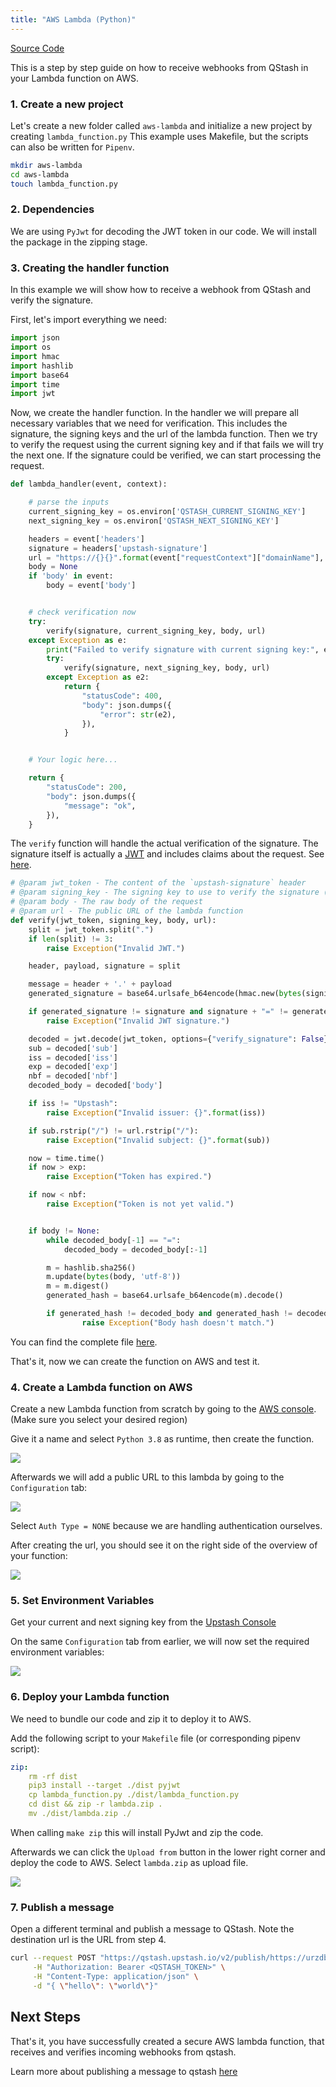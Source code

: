 ```yaml
---
title: "AWS Lambda (Python)"
---
```


[Source Code](https://github.com/upstash/qstash-examples/tree/main/aws-lambda/python-example)

This is a step by step guide on how to receive webhooks from QStash in your
Lambda function on AWS.

### 1. Create a new project

Let's create a new folder called `aws-lambda` and initialize a new project by
creating `lambda_function.py` This example uses Makefile, but the scripts can
also be written for `Pipenv`.

```bash
mkdir aws-lambda
cd aws-lambda
touch lambda_function.py
```

### 2. Dependencies

We are using `PyJwt` for decoding the JWT token in our code. We will install the
package in the zipping stage.

### 3. Creating the handler function

In this example we will show how to receive a webhook from QStash and verify the
signature.

First, let's import everything we need:

```python
import json
import os
import hmac
import hashlib
import base64
import time
import jwt
```

Now, we create the handler function. In the handler we will prepare all
necessary variables that we need for verification. This includes the signature,
the signing keys and the url of the lambda function. Then we try to verify the
request using the current signing key and if that fails we will try the next
one. If the signature could be verified, we can start processing the request.

```python
def lambda_handler(event, context):

    # parse the inputs
    current_signing_key = os.environ['QSTASH_CURRENT_SIGNING_KEY']
    next_signing_key = os.environ['QSTASH_NEXT_SIGNING_KEY']

    headers = event['headers']
    signature = headers['upstash-signature']
    url = "https://{}{}".format(event["requestContext"]["domainName"], event["rawPath"])
    body = None
    if 'body' in event:
        body = event['body']


    # check verification now
    try:
        verify(signature, current_signing_key, body, url)
    except Exception as e:
        print("Failed to verify signature with current signing key:", e)
        try:
            verify(signature, next_signing_key, body, url)
        except Exception as e2:
            return {
                "statusCode": 400,
                "body": json.dumps({
                    "error": str(e2),
                }),
            }


    # Your logic here...

    return {
        "statusCode": 200,
        "body": json.dumps({
            "message": "ok",
        }),
    }
```

The `verify` function will handle the actual verification of the signature. The
signature itself is actually a [JWT](https://jwt.io) and includes claims about
the request. See [here](/qstash/features/security#claims).

```python
# @param jwt_token - The content of the `upstash-signature` header
# @param signing_key - The signing key to use to verify the signature (Get it from Upstash Console)
# @param body - The raw body of the request
# @param url - The public URL of the lambda function
def verify(jwt_token, signing_key, body, url):
    split = jwt_token.split(".")
    if len(split) != 3:
        raise Exception("Invalid JWT.")

    header, payload, signature = split

    message = header + '.' + payload
    generated_signature = base64.urlsafe_b64encode(hmac.new(bytes(signing_key, 'utf-8'), bytes(message, 'utf-8'), digestmod=hashlib.sha256).digest()).decode()

    if generated_signature != signature and signature + "=" != generated_signature :
        raise Exception("Invalid JWT signature.")

    decoded = jwt.decode(jwt_token, options={"verify_signature": False})
    sub = decoded['sub']
    iss = decoded['iss']
    exp = decoded['exp']
    nbf = decoded['nbf']
    decoded_body = decoded['body']

    if iss != "Upstash":
        raise Exception("Invalid issuer: {}".format(iss))

    if sub.rstrip("/") != url.rstrip("/"):
        raise Exception("Invalid subject: {}".format(sub))

    now = time.time()
    if now > exp:
        raise Exception("Token has expired.")

    if now < nbf:
        raise Exception("Token is not yet valid.")


    if body != None:
        while decoded_body[-1] == "=":
            decoded_body = decoded_body[:-1]

        m = hashlib.sha256()
        m.update(bytes(body, 'utf-8'))
        m = m.digest()
        generated_hash = base64.urlsafe_b64encode(m).decode()

        if generated_hash != decoded_body and generated_hash != decoded_body + "=" :
                raise Exception("Body hash doesn't match.")
```

You can find the complete file
[here](https://github.com/upstash/qstash-examples/tree/main/aws-lambda/python-example/lambda_function.py).

That's it, now we can create the function on AWS and test it.

### 4. Create a Lambda function on AWS

Create a new Lambda function from scratch by going to the
[AWS console](https://us-east-1.console.aws.amazon.com/lambda/home?region=us-east-1#/create/function).
(Make sure you select your desired region)

Give it a name and select `Python 3.8` as runtime, then create the function.

<Frame>
  <img src="/img/qstash/aws/python/create_lambda.png" />
</Frame>

Afterwards we will add a public URL to this lambda by going to the
`Configuration` tab:

<Frame>
  <img src="/img/qstash/aws/create_url.png" />
</Frame>

Select `Auth Type = NONE` because we are handling authentication ourselves.

After creating the url, you should see it on the right side of the overview of
your function:

<Frame>
  <img src="/img/qstash/aws/python/overview.png" />
</Frame>

### 5. Set Environment Variables

Get your current and next signing key from the
[Upstash Console](https://console.upstash.com/qstash)

On the same `Configuration` tab from earlier, we will now set the required
environment variables:

<Frame>
  <img src="/img/qstash/aws/environment.png" />
</Frame>

### 6. Deploy your Lambda function

We need to bundle our code and zip it to deploy it to AWS.

Add the following script to your `Makefile` file (or corresponding pipenv
script):

```yaml
zip:
    rm -rf dist
	pip3 install --target ./dist pyjwt
	cp lambda_function.py ./dist/lambda_function.py
	cd dist && zip -r lambda.zip .
	mv ./dist/lambda.zip ./
```

When calling `make zip` this will install PyJwt and zip the code.

Afterwards we can click the `Upload from` button in the lower right corner and
deploy the code to AWS. Select `lambda.zip` as upload file.

<Frame>
  <img src="/img/qstash/aws/upload.png" />
</Frame>

### 7. Publish a message

Open a different terminal and publish a message to QStash. Note the destination
url is the URL from step 4.

```bash
curl --request POST "https://qstash.upstash.io/v2/publish/https://urzdbfn4et56vzeasu3fpcynym0zerme.lambda-url.eu-west-1.on.aws" \
     -H "Authorization: Bearer <QSTASH_TOKEN>" \
     -H "Content-Type: application/json" \
     -d "{ \"hello\": \"world\"}"
```

## Next Steps

That's it, you have successfully created a secure AWS lambda function, that
receives and verifies incoming webhooks from qstash.

Learn more about publishing a message to qstash [here](/qstash/howto/publishing)
